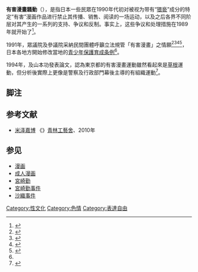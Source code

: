 '''有害漫畫騷動'''（{{jpn|j=有害コミック騒動|hg=ゆうがいコミックそうどう}}），是指日本一些民眾在1990年代初对被视为带有“[[猥亵|猥亵]]”成分的特定“有害”漫画作品进行禁止其传播、销售、阅读的一场运动，以及之后各界不同阶层对其产生的一系列的支持、争议和反制。事实上，这些争议和处理措施在1989年就开始了<ref>{{lang|ja|例えば[[米沢嘉博|米沢嘉博]]は「有害」コミック問題のおこりとして1990年6月の新宗教系団体によるキャンペーンをとりあげている（米沢、308p）}}</ref>。

1991年，眾議院及參議院采納民間團體呼籲立法規管「有害漫畫」之情願<ref>{{Cite web |url=http://kokkai.ndl.go.jp/SENTAKU/syugiin/122/0001/12212200001012a.html |title=衆議院会議録情報　第１２２回国会　本会議　第１２号 |access-date=2020-01-08 |archive-url=https://web.archive.org/web/20130217163159/http://kokkai.ndl.go.jp/SENTAKU/syugiin/122/0001/12212200001012a.html |archive-date=2013-02-17 |dead-url=yes }}</ref><ref>{{Cite web |url=http://kokkai.ndl.go.jp/SENTAKU/sangiin/121/0010/12110040010011c.html |title=参議院会議録情報　第１２１回国会　本会議　第１１号 |access-date=2020-01-08 |archive-url=https://web.archive.org/web/20190113182340/http://kokkai.ndl.go.jp/SENTAKU/sangiin/121/0010/12110040010011c.html |archive-date=2019-01-13 |dead-url=yes }}</ref><ref>{{Cite web |url=http://kokkai.ndl.go.jp/SENTAKU/sangiin/122/0010/12212200010009c.html |title=参議院会議録情報　第１２２回国会　本会議　第９号 |access-date=2020-01-08 |archive-date=2019-01-13 |archive-url=https://web.archive.org/web/20190113182326/http://kokkai.ndl.go.jp/SENTAKU/sangiin/122/0010/12212200010009c.html |dead-url=yes }}</ref><ref>{{Cite web |url=http://kokkai.ndl.go.jp/SENTAKU/sangiin/123/0010/12306190010024c.html |title=参議院会議録情報　第１２３回国会　本会議　第２４号 |access-date=2020-01-08 |archive-url=https://web.archive.org/web/20190113182338/http://kokkai.ndl.go.jp/SENTAKU/sangiin/123/0010/12306190010024c.html |archive-date=2019-01-13 |dead-url=yes }}</ref>，日本各地方開始修改當地的[[青少年保護育成条例|青少年保護育成条例]]<ref name=yajima/>。

1994年，{{lj|矢島正見}}及山本功發表論文，認為東京都的有害漫畫運動雖然看起來是[[草根|草根]]運動，但分析後實際上更像是警察及行政部門幕後主導的有組織運動<ref name=yajima>{{lang|ja|矢島 正見, 山本 功 [https://doi.org/10.20621/jjscrim.19.0_74 「有害コミック」規制運動の展開] 犯罪社会学研究19 巻 (1994)}}</ref>。

== 脚注 ==
{{reflist}}

== 参考文献 ==
* [[米泽嘉博|米泽嘉博]] 《{{lang|ja|戦後エロ漫画史}}》[[青林工藝舍|青林工藝舍]]、2010年

== 参见 ==
* [[漫画|漫画]]
* [[成人漫画|成人漫画]]
* [[宮崎勤|宮崎勤]]
* [[宮崎勤事件|宮崎勤事件]]
* [[沙織事件|沙織事件]]

{{御宅族}}

[[Category:性文化|Category:性文化]]
[[Category:色情|Category:色情]]
[[Category:表達自由|Category:表達自由]]
